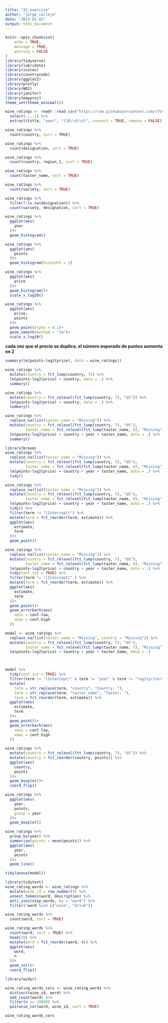 ```yaml
---
title: "25_exercice"
author: "jorge_callejo"
date: "2023-01-02"
output: html_document
---
```


```r
knitr::opts_chunk$set(
	echo = TRUE,
	message = TRUE,
	warning = FALSE
)
library(tidyverse)
library(lubridate)
library(scales)
library(countrycode)
library(ggplot2)
library(plotly)
library(WDI)
library(janitor)
library(mapproj)
theme_set(theme_minimal())
```


```r
wine_ratings <- readr::read_csv("https://raw.githubusercontent.com/rfordatascience/tidytuesday/master/data/2019/2019-05-28/winemag-data-130k-v2.csv") %>% 
  select(-...1) %>% 
  extract(title, "year", "(20\\d\\d)", convert = TRUE, remove = FALSE)
```

```r
wine_ratings %>% 
  count(country, sort = TRUE)
```
```r
wine_ratings %>% 
  count(designation, sort = TRUE)
```
```r
wine_ratings %>% 
  count(country, region_1, sort = TRUE)
```
```r
wine_ratings %>% 
  count(taster_name, sort = TRUE)
```
```r
wine_ratings %>% 
  count(variety, sort = TRUE)
```
```r
wine_ratings %>%
  filter(!is.na(designation)) %>% 
  count(variety, designation, sort = TRUE)
```
```r
wine_ratings %>% 
  ggplot(aes(
    year
  ))+
  geom_histogram()
```
```r
wine_ratings %>% 
  ggplot(aes(
    points
  ))+
  geom_histogram(binwidth = 1)
```

```r
wine_ratings %>% 
  ggplot(aes(
    price
  ))+
  geom_histogram()+
  scale_x_log10()
```

```r
wine_ratings %>% 
  ggplot(aes(
    price,
    points
  ))+
  geom_point(alpha = 0.1)+
  geom_smooth(method = "lm")+
  scale_x_log10()
```

**cada vez que el precio se duplica, el número esperado de puntos aumenta en 2**

```r
summary(lm(points~log2(price), data = wine_ratings))
```
```r
wine_ratings %>% 
  mutate(country = fct_lump(country, 7)) %>% 
  lm(points~log2(price) + country, data = .) %>% 
  summary()
```
```r
wine_ratings %>% 
  mutate(country = fct_relevel(fct_lump(country, 7), "US")) %>% 
  lm(points~log2(price) + country, data = .) %>% 
  summary()
```
```r
wine_ratings %>% 
  replace_na(list(taster_name = "Missing")) %>% 
  mutate(country = fct_relevel(fct_lump(country, 7), "US"),
         taster_name = fct_relevel(fct_lump(taster_name, 6), "Missing")) %>% 
  lm(points~log2(price) + country + year + taster_name, data = .) %>% 
  summary()
```
```r
library(broom)
wine_ratings %>% 
  replace_na(list(taster_name = "Missing")) %>% 
  mutate(country = fct_relevel(fct_lump(country, 7), "US"),
         taster_name = fct_relevel(fct_lump(taster_name, 6), "Missing")) %>% 
  lm(points~log2(price) + country + year + taster_name, data = .) %>% 
  tidy()
```
```r
wine_ratings %>% 
  replace_na(list(taster_name = "Missing")) %>% 
  mutate(country = fct_relevel(fct_lump(country, 7), "US"),
         taster_name = fct_relevel(fct_lump(taster_name, 6), "Missing")) %>% 
  lm(points~log2(price) + country + year + taster_name, data = .) %>% 
  tidy() %>% 
  filter(term != "(Intercept)") %>% 
  mutate(term = fct_reorder(term, estimate)) %>% 
  ggplot(aes(
    estimate,
    term
  ))+
  geom_point()
```
```r
wine_ratings %>% 
  replace_na(list(taster_name = "Missing")) %>% 
  mutate(country = fct_relevel(fct_lump(country, 7), "US"),
         taster_name = fct_relevel(fct_lump(taster_name, 6), "Missing")) %>% 
  lm(points~log2(price) + country + year + taster_name, data = .) %>% 
  tidy(conf.int = TRUE) %>% 
  filter(term != "(Intercept)" ) %>% 
  mutate(term = fct_reorder(term, estimate)) %>% 
  ggplot(aes(
    estimate,
    term
  ))+
  geom_point()+
  geom_errorbarh(aes(
    xmin = conf.low,
    xmax = conf.high
  ))
```
```r
model <- wine_ratings %>% 
  replace_na(list(taster_name = "Missing", country = "Missing")) %>% 
  mutate(country = fct_relevel(fct_lump(country, 7), "US"),
         taster_name = fct_relevel(fct_lump(taster_name, 7), "Missing")) %>% 
  lm(points~log2(price) + country + year + taster_name, data = .) 



model %>% 
  tidy(conf.int = TRUE) %>% 
  filter(term != "(Intercept)" & term != "year" & term != "log2(price)") %>% 
  mutate(
    term = str_replace(term, "country", "Country: "),
    term = str_replace(term, "taster_name", "Taster: "),
    term = fct_reorder(term, estimate)) %>% 
  ggplot(aes(
    estimate,
    term
  ))+
  geom_point()+
  geom_errorbarh(aes(
    xmin = conf.low,
    xmax = conf.high
  ))

```


```r
wine_ratings %>% 
  mutate(country = fct_relevel(fct_lump(country, 7), "US")) %>% 
  mutate(country = fct_reorder(country, points)) %>% 
  ggplot(aes(
    country,
    points
  ))+
  geom_boxplot()+
  coord_flip()
```
```r
wine_ratings %>% 
  ggplot(aes(
    year, 
    points,
    group = year
  ))+
  geom_boxplot()
```
```r
wine_ratings %>% 
  group_by(year) %>% 
  summarise(points = mean(points)) %>% 
  ggplot(aes(
    year,
    points
  ))+
  geom_line()
```

```r
tidy(anova(model))
```
```r
library(tidytext)
wine_rating_words <- wine_ratings %>% 
  mutate(wine_id = row_number()) %>% 
  unnest_tokens(word, description) %>% 
  anti_join(stop_words, by = "word") %>% 
  filter(!word %in% c("wine", "drink"))
```

```r
wine_rating_words %>% 
  count(word, sort = TRUE)
```
```r
wine_rating_words %>% 
  count(word, sort = TRUE) %>% 
  head(20) %>% 
  mutate(word = fct_reorder(word, n)) %>% 
  ggplot(aes(
    word, 
    n
  ))+
  geom_col()+
  coord_flip()
```
```r
library(widyr)

wine_rating_words_cors <- wine_rating_words %>% 
  distinct(wine_id, word) %>% 
  add_count(word) %>% 
  filter(n >= 10000) %>% 
  pairwise_cor(word, wine_id, sort = TRUE)

wine_rating_words_cors

```

